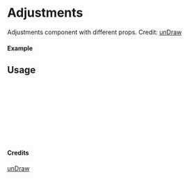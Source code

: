 
<Meta of={Adjustments} title="unDraw/Adjustments" />

# Adjustments

Adjustments component with different props.
Credit: [unDraw](https://undraw.co/illustrations)

#### Example

<Canvas of={Adjustments.Primary} />

## Usage

```ts
import { Adjustments } from "yadl-ui";

const Example = () => {
  return (
      <Adjustments />
  );
};

export default Example;
```

#### Credits
[unDraw](https://undraw.co/illustrations)
